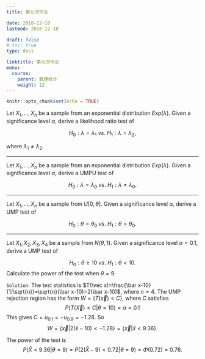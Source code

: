 ```yaml
---
title: 第七次作业

date: 2018-12-18 
lastmod: 2018-12-18 

draft: false
# toc: true
type: docs

linktitle: 第七次作业
menu:
  course: 
    parent: 数理统计
    weight: 12
---
```

  
```r
knitr::opts_chunk$set(echo = TRUE)
```

Let $X_1,\dots,X_n$ be a sample from an exponential distribution $Exp(\lambda)$. Given a  significance level $\alpha$, derive a likelihood ratio test of 

$$H_0:\lambda=\lambda_1\ vs.\ H_1:\lambda=\lambda_2,$$

where $\lambda_1\neq\lambda_2$.


<!-- 
`Solution`: The likelihood function is 
$$L(\lambda)=\prod_{i=1}^n (\lambda e^{-\lambda x_i}) = \lambda^ne^{-\lambda n\bar x}.$$


The likelihood ratio is given by
$$\lambda(\vec x)= \frac{L(\lambda_2)}{L(\lambda_1)}=\frac{\lambda_2^ne^{-\lambda_2 n\bar x}}{\lambda_1^ne^{-\lambda_1 n\bar x}}=(\lambda_2/\lambda_1)^ne^{(\lambda_1-\lambda_2)n\bar x}.$$

Choose the ``test statistic`` $T(\vec x) = 2\lambda_1n\bar x$. When $\lambda=\lambda_1$, $T(\vec X)\sim \chi^2(2n)$. Also, 
$$\lambda(\vec x) = (\lambda_2/\lambda_1)^ne^{(\lambda_1-\lambda_2)T(\vec x)/(2\lambda_1)}.$$


1. Note that $\lambda_1,\lambda_2>0$. If $\lambda_1>\lambda_2$, the rejection region is of the form $W=\{T(\vec x)>C\}$. We thus have $C=\chi_{1-\alpha}^2(2n)$.

2. If $\lambda_1<\lambda_2$, the rejection region is of the form $W=\{T(\vec x)<C\}$. We thus have $C=\chi_{\alpha}^2(2n)$.

-->

---

Let $X_1,\dots,X_n$ be a sample from an exponential distribution $Exp(\lambda)$. Given a  significance level $\alpha$, derive a UMPU test of 

$$H_0:\lambda=\lambda_0\ vs.\ H_1:\lambda\neq\lambda_0.$$

<!-- 
`Solution`: Exponential distribution belongs to exponential family of the form $S(\lambda)h(x)e^{Q(\lambda)V(x)}$ with $V(x) = -x$ and $Q(\lambda)=\lambda$. Choose the ``test statistic`` $T(\vec x)=2\lambda_0 n\bar x$.  As a result, the UMPU rejection region has the form
$$W = \{T(\vec x)<C_1 \text{ or } >C_2\},$$
where $C_1,C_2$ satisfy 
$$P_{\lambda_0}(\bar X\in W)=\alpha$$
and
$$E_{\lambda_0}[1\{\vec X\in W\}T(\vec X)]=\alpha E_{\lambda_0}[T(\vec X)].$$
Let $f(x;n)$ be the density of $\chi^2(n)$, that is 
$$f(x;n)=\frac{1}{2^{n/2}\Gamma(n/2)}x^{n/2-1}e^{-x/2}1\{x>0\}.$$
If $\lambda=\lambda_0$, $T(\vec X)\sim \chi^2(2n)$. We thus have
$$\int_{C_1}^{C_2}f(x;2n) d x=1-\alpha,\quad(1)$$
$$\int_{C_1}^{C_2} x f(x;2n)dx = 2n(1-\alpha).$$
The later equality can be expressed as
$$\int_{C_1}^{C_2} \frac{x}{2n} f(x;2n)dx=\int_{C_1}^{C_2} \frac{x}{2n} \frac{1}{2^{n}\Gamma(n)}x^{n-1}e^{-x/2}dx=\int_{C_1}^{C_2} f(x;2n+2)dx=1-\alpha.\quad(2)$$

It is hard to solve the equations (1) and (2). In practice, we may take
$C_1=\chi_{\alpha/2}^2(2n)$ and $C_2=\chi_{1-\alpha/2}^2(2n)$ so that the significance level of the test is $\alpha$. BUT, it is not the exact UMPU test since (2) is not satisfied. If $n$ is large enough, $f(x;2n+2)\approx f(x;2n)$ (see figure below). This implies the resulting rejection region is almost UMPU when $n$ is large.

```r
n = 20
x = seq(0,50,by=0.001)
y1 = dchisq(x,n)
y2  = dchisq(x,n+2)
par(mar=c(4,4,2,1),mfcol=c(2,1))
plot(x,y1,type="l",ylab="y")
lines(x,y2,col="red")
legend(40,0.06,legend=c("n=20","n=22"),lty=c(1,1),col=c("black","red"))
n = 100
x = seq(50,150,by=0.001)
y1 = dchisq(x,n)
y2  = dchisq(x,n+2)
plot(x,y1,type="l",ylab="y") 
lines(x,y2,col="red")
legend(130,0.025,legend=c("n=100","n=102"),lty=c(1,1),col=c("black","red"))
```

Of course, you can solve the equations (1) and (2) by numerical algorithms, such as bisection and Newton's methods. Let $F(x;n)$ be the CDF of $\chi^2(n)$ and $F^{-1}$ denote its inverse. By (1), we have $C_2=F^{-1}(F(C_1;2n)+1-\alpha;2n)$. Substituting  it into (2), we arrive at an equation:
$$F(F^{-1}(F(C_1;2n)+1-\alpha;2n);2n+2)-F(C_1;2n+2)=1-\alpha.$$

We can slove the equation using R function `uniroot`. The code is given below.

```r
myfun <- function(c,n,alpha)
  pchisq(qchisq(pchisq(c,2*n)+1-alpha,2*n),2*n+2)-pchisq(c,2*n+2)-1+alpha

mysolver <- function(n,alpha){
  a = qchisq(alpha/2,2*n)
  b = qchisq(alpha/2,2*n+2)
  ## solve the equation by using the root finding algorithm
  r = uniroot(myfun,n=n,alpha=alpha,interval = c(a,b))
  c1 = r$root
  c2 = qchisq(pchisq(c1,2*n)+1-alpha,2*n)
  err1 = pchisq(c2,2*n+2)-pchisq(c1,2*n+2)-1+alpha #check the error for eq. (2)
  ## the approximate method
  c11 = qchisq(alpha/2,2*n)
  c22 = qchisq(1-alpha/2,2*n)
  err2 = pchisq(c22,2*n+2)-pchisq(c11,2*n+2)-1+alpha #check the error for eq. (2)
  output = data.frame(exact=c(c1,c2,abs(err1)),rough=c(c11,c22,abs(err2)),
                      row.names = c("C1","C2","error"))
  return(output)
}
alpha = 0.5
n = 10
output = mysolver(n,alpha)
knitr::kable(output,"html",caption = "n=10, alpha=0.05")
```

For large $n=100$, we have the following results.

```r
n = 100
output = mysolver(n,alpha)
knitr::kable(output,"html",caption = "n=100, alpha=0.05")
```

As expected, the error for the rough estimates $C_1=\chi_{\alpha/2}^2(2n)$ and $C_2=\chi_{1-\alpha/2}^2(2n)$ decreases as $n$ goes up. 

-->

---

Let $X_1,\dots,X_n$ be a sample from $U[0,\theta]$. Given a  significance level $\alpha$, derive a UMP test of 

$$H_0:\theta=\theta_0\ vs.\ H_1:\theta>\theta_0.$$

<!-- 
`Solution`: Firstly, consider the simple alternative:
$$H_0:\theta=\theta_0\ vs.\ H_1:\theta=\theta_1>\theta_0.$$

The likelihood function is $L(\theta)=\theta^{-n}1\{x_{(n)}\le \theta\}$.
The likelihood ratio for the simple test is 
$$\lambda(\vec x) = \frac{\theta_1^{-n}1\{x_{(n)}\le \theta_1\}}{\theta_0^{-n}1\{x_{(n)}\le \theta_0\}}
=\begin{cases}
(\theta_0/\theta_1)^n,\ &x_{(n)}\le \theta_0\\
\infty,\ &x_{(n)}> \theta_0
\end{cases}$$

We therefore cannot find a $\lambda_0$ such that $P_{\theta_0}(\lambda(\vec X)>\lambda_0)=\alpha$. This implies that the N-P lemma cannot be applied. As we can see, the likelihood ratio is a function of $x_{(n)}$. We thus can use $X_{(n)}$ as the test statistic. A resonable rejection region would be
$W = \{x_{(n)}>C\}$, where $C$ satisfies
$$P_{\theta_0}(X_{(n)}>C)=\alpha.$$

When $\theta=\theta_0$, the order statistic $X_{(n)}/\theta_0$ has a CDF $F(x)=x^n$ (see [Exercise 1](https://hezhijian.netlify.com/post/homework5/)). So we have $C=(1-\alpha)^{1/n}\theta_0$. The rejection region is
$$W = \{\vec x:x_{(n)}>(1-\alpha)^{1/n}\theta_0\}.$$


We next prove that $W$ is UMP. Suppose that there exists a rejection region $W'$ satisfying $P_{\theta_0}(\vec X\in W')\le \alpha$. Let $A=[0,\theta_0]^n$ be the sample space when $\theta=\theta_0$, and let $B=[0,\theta_1]^n$ be the sample space  when $\theta=\theta_1$. It is clear that $A\subseteq B$ since $\theta_1>\theta_0$. This implies 
$$P_{\theta_0}(\vec X\in W') = P_{\theta_0}(\vec X\in W'\cap A)=\frac{1}{\theta_0^n}\int_{W'\cap A} 1 d x_1\dots d x_n\le \alpha.$$
Similarly, 
$$P_{\theta_0}(\vec X\in W) = P_{\theta_0}(\vec X\in W\cap A)=\frac{1}{\theta_0^n}\int_{W\cap A} 1 d x_1\dots d x_n= \alpha.$$
Define $\mu(E) = \int_E 1 d x_1\dots d x_n$. So we have $\mu(W\cap A)\ge \mu(W'\cap A)$. 


On the other hand, noticing that $W\cap B=W\cap A+\bar A\cap B$, we thus have

$$
\begin{align}
P_{\theta_1}(\vec X\in W) &=\frac{1}{\theta_1^n}\int_{W\cap B} 1 d x_1\dots d x_n\\&=\frac{1}{\theta_1^n}\int_{W\cap A}1 d x_1\dots d x_n+\frac{1}{\theta_1^n}\int_{\bar A\cap B}1 d x_1\dots d x_n\\
&=\theta_1^{-n}[\mu(W\cap A)+\mu(\bar A\cap B)]\\
&\ge \theta_1^{-n}[\mu(W'\cap A)+\mu(W'\cap\bar A\cap B)\\
&=\theta_1^{-n}\mu(W'\cap B)=P_{\theta_1}(\bar X\in W').
\end{align}
$$

Therefore, $W$ is UMP rejection region. Since $W$ does not depend on $\theta_1$, it is also the UMP rejection region for the alternative $H_1:\theta>\theta_0$.

For this example, the UMP rejection region is not unique. Following the same procedure above, one can  easily prove that for any
set $W_0\subset A$ with $\mu(W_0)=\alpha\theta_0^n$, $W=W_0\cup \bar A$ is UMP.

-->

---

Let $X_1,X_2,X_3,X_4$ be a sample from $N(\theta,1)$. Given a  significance level $\alpha=0.1$, derive a UMP test of 

$$H_0:\theta\ge 10\ vs.\ H_1:\theta<10.$$
Calculate the power of the test when $\theta=9$.

`Solution`: The test statistics is $T(\vec x)=\frac{\bar x-10}{1/\sqrt{n}}=\sqrt{n}(\bar x-10)=2(\bar x-10)$, where $n=4$. The UMP rejection region has the form $W=\{T(\vec x)<C\}$, where $C$ satisfies
$$P(T(\vec X)<C|\theta=10)=\alpha=0.1$$
This gives $C= u_{0.1}=-u_{0.9}=-1.28$. So $$W=\{\vec x|2(\bar x-10)<-1.28\}=\{\vec x|\bar x<9.36\}.$$

The power of the test is 
$$P(\bar X<9.36|\theta=9)=P(2(\bar X-9)<0.72|\theta=9)=\Phi(0.72)=0.76.$$

